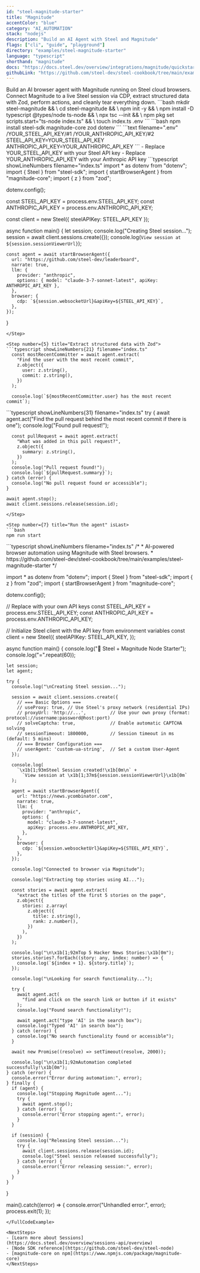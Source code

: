 ```yaml
---
id: "steel-magnitude-starter"
title: "Magnitude"
accentColor: "blue"
category: "AI_AUTOMATION"
stack: "nodejs"
description: "Build an AI Agent with Steel and Magnitude"
flags: ["cli", "guide", "playground"]
directory: "examples/steel-magnitude-starter"
language: "typescript"
shorthand: "magnitude"
docs: "https://docs.steel.dev/overview/integrations/magnitude/quickstart"
githubLink: "https://github.com/steel-dev/steel-cookbook/tree/main/examples/steel-magnitude-starter"
---
```


<Intro skipLink="#full-code-example">
  Build an AI browser agent with Magnitude running on Steel cloud browsers. Connect Magnitude to a live Steel session via CDP, extract structured data with Zod, perform actions, and cleanly tear everything down.
 </Intro>

<Step number={1} title="Optional: Create a new directory & environment">
  ```bash
  mkdir steel-magnitude && \
  cd steel-magnitude && \
  npm init -y && \
  npm install -D typescript @types/node ts-node && \
  npx tsc --init && \
  npm pkg set scripts.start="ts-node index.ts" && \
  touch index.ts .env
  ```
 </Step>

<Step number={2} title="Install Required Packages">
  ```bash
  npm install steel-sdk magnitude-core zod dotenv
  ```
 </Step>

<Step number={3} title="Set Up Environment Variables">
  ```text filename=".env" /YOUR_STEEL_API_KEY/#1 /YOUR_ANTHROPIC_API_KEY/#2
  STEEL_API_KEY=YOUR_STEEL_API_KEY
  ANTHROPIC_API_KEY=YOUR_ANTHROPIC_API_KEY
  ```
  - Replace <HighlightRef id={1}>YOUR_STEEL_API_KEY</HighlightRef> with your Steel API key
  - Replace <HighlightRef id={2}>YOUR_ANTHROPIC_API_KEY</HighlightRef> with your Anthropic API key
 </Step>

<Step number={4} title="Create a Steel session and connect via CDP">
  ```typescript showLineNumbers filename="index.ts"
  import * as dotenv from "dotenv";
  import { Steel } from "steel-sdk";
  import { startBrowserAgent } from "magnitude-core";
  import { z } from "zod";

  dotenv.config();

  const STEEL_API_KEY = process.env.STEEL_API_KEY;
  const ANTHROPIC_API_KEY = process.env.ANTHROPIC_API_KEY;

  const client = new Steel({ steelAPIKey: STEEL_API_KEY });

  async function main() {
    let session;
    console.log("Creating Steel session...");
    session = await client.sessions.create({});
    console.log(`View session at ${session.sessionViewerUrl}`);

    const agent = await startBrowserAgent({
      url: "https://github.com/steel-dev/leaderboard",
      narrate: true,
      llm: {
        provider: "anthropic",
        options: { model: "claude-3-7-sonnet-latest", apiKey: ANTHROPIC_API_KEY },
      },
      browser: {
        cdp: `${session.websocketUrl}&apiKey=${STEEL_API_KEY}`,
      },
    });
  }
  ```
 </Step>

<Step number={5} title="Extract structured data with Zod">
  ```typescript showLineNumbers{21} filename="index.ts"
    const mostRecentCommitter = await agent.extract(
      "Find the user with the most recent commit",
      z.object({
        user: z.string(),
        commit: z.string(),
      })
    );

    console.log(`${mostRecentCommitter.user} has the most recent commit`);
  ```
 </Step>

<Step number={6} title="Act on the page and clean up">
  ```typescript showLineNumbers{31} filename="index.ts"
    try {
      await agent.act("Find the pull request behind the most recent commit if there is one");
      console.log("Found pull request!");

      const pullRequest = await agent.extract(
        "What was added in this pull request?",
        z.object({
          summary: z.string(),
        })
      );
      console.log("Pull request found!");
      console.log(`${pullRequest.summary}`);
    } catch (error) {
      console.log("No pull request found or accessible");
    }

    await agent.stop();
    await client.sessions.release(session.id);
  ```
 </Step>

<Step number={7} title="Run the agent" isLast>
  ```bash
  npm run start
  ```
 </Step>

<FullCodeExample id="full-code-example" title="Full Example">
  ```typescript showLineNumbers filename="index.ts"
  /*
   * AI-powered browser automation using Magnitude with Steel browsers.
   * https://github.com/steel-dev/steel-cookbook/tree/main/examples/steel-magnitude-starter
   */

  import * as dotenv from "dotenv";
  import { Steel } from "steel-sdk";
  import { z } from "zod";
  import { startBrowserAgent } from "magnitude-core";

  dotenv.config();

  // Replace with your own API keys
  const STEEL_API_KEY = process.env.STEEL_API_KEY;
  const ANTHROPIC_API_KEY =
    process.env.ANTHROPIC_API_KEY;

  // Initialize Steel client with the API key from environment variables
  const client = new Steel({
    steelAPIKey: STEEL_API_KEY,
  });

  async function main() {
    console.log("🚀 Steel + Magnitude Node Starter");
    console.log("=".repeat(60));

    let session;
    let agent;

    try {
      console.log("\nCreating Steel session...");

      session = await client.sessions.create({
        // === Basic Options ===
        // useProxy: true, // Use Steel's proxy network (residential IPs)
        // proxyUrl: 'http://...',         // Use your own proxy (format: protocol://username:password@host:port)
        // solveCaptcha: true,             // Enable automatic CAPTCHA solving
        // sessionTimeout: 1800000,        // Session timeout in ms (default: 5 mins)
        // === Browser Configuration ===
        // userAgent: 'custom-ua-string',  // Set a custom User-Agent
      });

      console.log(
        `\x1b[1;93mSteel Session created!\x1b[0m\n` +
          `View session at \x1b[1;37m${session.sessionViewerUrl}\x1b[0m`
      );

      agent = await startBrowserAgent({
        url: "https://news.ycombinator.com",
        narrate: true,
        llm: {
          provider: "anthropic",
          options: {
            model: "claude-3-7-sonnet-latest",
            apiKey: process.env.ANTHROPIC_API_KEY,
          },
        },
        browser: {
          cdp: `${session.websocketUrl}&apiKey=${STEEL_API_KEY}`,
        },
      });

      console.log("Connected to browser via Magnitude");

      console.log("Extracting top stories using AI...");

      const stories = await agent.extract(
        "extract the titles of the first 5 stories on the page",
        z.object({
          stories: z.array(
            z.object({
              title: z.string(),
              rank: z.number(),
            })
          ),
        })
      );

      console.log("\n\x1b[1;92mTop 5 Hacker News Stories:\x1b[0m");
      stories.stories?.forEach((story: any, index: number) => {
        console.log(`${index + 1}. ${story.title}`);
      });

      console.log("\nLooking for search functionality...");

      try {
        await agent.act(
          "find and click on the search link or button if it exists"
        );
        console.log("Found search functionality!");

        await agent.act("type 'AI' in the search box");
        console.log("Typed 'AI' in search box");
      } catch (error) {
        console.log("No search functionality found or accessible");
      }

      await new Promise((resolve) => setTimeout(resolve, 2000));

      console.log("\n\x1b[1;92mAutomation completed successfully!\x1b[0m");
    } catch (error) {
      console.error("Error during automation:", error);
    } finally {
      if (agent) {
        console.log("Stopping Magnitude agent...");
        try {
          await agent.stop();
        } catch (error) {
          console.error("Error stopping agent:", error);
        }
      }

      if (session) {
        console.log("Releasing Steel session...");
        try {
          await client.sessions.release(session.id);
          console.log("Steel session released successfully");
        } catch (error) {
          console.error("Error releasing session:", error);
        }
      }
    }
  }

  main().catch((error) => {
    console.error("Unhandled error:", error);
    process.exit(1);
  });
  ```
 </FullCodeExample>

<NextSteps>
  - [Learn more about Sessions](https://docs.steel.dev/overview/sessions-api/overview)
  - [Node SDK reference](https://github.com/steel-dev/steel-node)
  - [magnitude-core on npm](https://www.npmjs.com/package/magnitude-core)
 </NextSteps>

